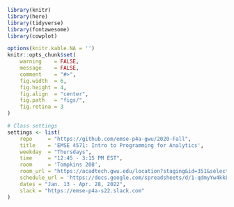 
```r
library(knitr)
library(here)
library(tidyverse)
library(fontawesome)
library(cowplot)

options(knitr.kable.NA = '')
knitr::opts_chunk$set(
    warning    = FALSE,
    message    = FALSE,
    comment    = "#>",
    fig.width  = 6,
    fig.height = 4,
    fig.align  = "center",
    fig.path   = "figs/",
    fig.retina = 3
)

# Class settings
settings <- list(
    repo     = "https://github.com/emse-p4a-gwu/2020-Fall",
    title    = 'EMSE 4571: Intro to Programming for Analytics',
    weekday  = "Thursdays",
    time     = "12:45 - 3:15 PM EST",
    room     = 'Tompkins 208',
    room_url = "https://acadtech.gwu.edu/location?staging&id=351&selected=Tompkins&method=building",
    schedule_url = 'https://docs.google.com/spreadsheets/d/1-qdmyYw4kkECodszkWRqVH08LeFRnu2u99X4_d5UtH0/edit?usp=sharing',
    dates = "Jan. 13 - Apr. 28, 2022",
    slack = "https://emse-p4a-s22.slack.com"
)
```
